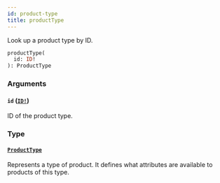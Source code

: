 ```yaml
---
id: product-type
title: productType
---
```


Look up a product type by ID.

```graphql
productType(
  id: ID!
): ProductType

```

### Arguments

#### `id` ([`ID!`](/developer/api-reference/scalars/id.mdx))

ID of the product type.

### Type

#### [`ProductType`](/developer/api-reference/objects/product-type.mdx)

Represents a type of product. It defines what attributes are available to products of this type.
